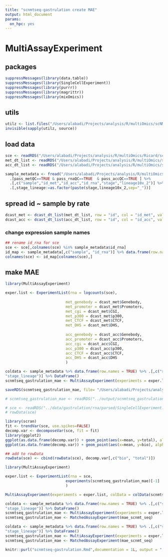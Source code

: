 ```yaml
---
title: "scnmtseq-gastrulation create MAE"
output: html_document
params:
  on_hpc: yes
---
```


# MultiAssayExperiment

## packages

```r
suppressMessages(library(data.table))
suppressMessages(library(SingleCellExperiment))
suppressMessages(library(purrr))
suppressMessages(library(magrittr))
suppressMessages(library(mixOmics))
```

## utils

```r
utilz <- list.files("/Users/alabadi/Projects/analysis/R/multiOmics/scNMT_seq_gatrulation/src/utils", pattern = "*.R", full.names = TRUE)
invisible(sapply(utilz, source))
```

## load data

```r
sce <- readRDS("/Users/alabadi/Projects/analysis/R/multiOmics/Ricard/scNMT_gastrulation/data/gastrulation/rna/parsed/SingleCellExperiment.rds")
met_dt_list <- readRDS("/Users/alabadi/Projects/analysis/R/multiOmics/scNMT_seq_gatrulation/output/met_dt_list.rds")
acc_dt_list <- readRDS("/Users/alabadi/Projects/analysis/R/multiOmics/scNMT_seq_gatrulation/output/acc_dt_list.rds")
```
```r
sample_metadata <- fread("/Users/alabadi/Projects/analysis/R/multiOmics/scNMT_seq_gatrulation/data/gastrulation/sample_metadata.txt") %>% 
  .[pass_metQC==TRUE & pass_rnaQC==TRUE  & pass_accQC==TRUE ] %>% 
  .[,c("sample","id_met","id_acc","id_rna","stage","lineage10x_2")] %>%
  .[,stage_lineage:=as.factor(paste(stage,lineage10x_2,sep="_"))]
```


## spread id ~ sample by rate

```r
dcast_met <- dcast_dt_list(met_dt_list, row = "id", col = "id_met", value.var = "rate")
dcast_acc <- dcast_dt_list(acc_dt_list, row = "id", col = "id_acc", value.var = "rate")
```

### change expression sample names

```r
## rename id_rna for sce
sce <- sce[,colnames(sce) %in% sample_metadata$id_rna]
id_map <- sample_metadata[,c("sample", "id_rna")] %>% data.frame(row.names = 2)
colnames(sce) <- id_map[colnames(sce),]
```
## make MAE

```r
library(MultiAssayExperiment)

exper.list <- ExperimentList(rna = logcounts(sce),
                           
                           met_genebody = dcast_met$Genebody,
                           met_promoter = dcast_met$Promoters,
                           met_cgi = dcast_met$CGI,
                           met_p300 = dcast_met$p300,
                           met_CTCF = dcast_met$CTCF,
                           met_DHS = dcast_met$DHS,
                           
                           acc_genebody = dcast_acc$Genebody,
                           acc_promoter = dcast_acc$Promoters,
                           acc_cgi = dcast_acc$CGI,
                           acc_p300 = dcast_acc$p300,
                           acc_CTCF = dcast_acc$CTCF,
                           acc_DHS = dcast_acc$DHS
                           )
```


```r
coldata <- sample_metadata %>% data.frame(row.names = TRUE) %>% .[,c("stage", "lineage10x_2", 
"stage_lineage")] %>% DataFrame()
scnmtseq_gastrulation_mae <- MultiAssayExperiment(experiments = exper.list, colData = coldata)
```


```r
saveRDS(scnmtseq_gastrulation_mae, file= "/Users/alabadi/Projects/analysis/R/multiOmics/scNMT_seq_gatrulation/__Hackathon/Preparation_hackathon/scnmtseq_gastrulation_mae_826-cells_orderedFeatures.rds")
```

<!-- Add decomposed (biological) variance to rna for HVGS selection: -->

```r
# scnmtseq_gastrulation_mae <- readRDS("../output/scnmtseq_gastrulation_mae.rds")
```

```r
# sce <- readRDS("../data/gastrulation/rna/parsed/SingleCellExperiment.rds")
# rowData(sce)
```

```r
library(scran)
fit <- trendVar(sce, use.spikes=FALSE)
decomp.var <- decomposeVar(sce, fit = fit)
library(ggplot2)
ggplot(as.data.frame(decomp.var)) + geom_point(aes(x=mean, y=total), alpha=0.6) + theme_bw()
ggplot(as.data.frame(decomp.var)) + geom_point(aes(x=mean, y=bio), alpha=0.6) + theme_bw()
```

```r
## add to rowData
rowData(sce) <- cbind(rowData(sce), decomp.var[,c("bio", "total")])
```

```r
library(MultiAssayExperiment)

exper.list <- ExperimentList(rna = sce,
                           experiments(scnmtseq_gastrulation_mae)[-1]
                           )

MultiAssayExperiment(experiments = exper.list, colData = colData(scnmtseq_gastrulation_mae))

coldata <- sample_metadata %>% data.frame(row.names = TRUE) %>% .[,c("stage", "lineage10x_2", 
"stage_lineage")] %>% DataFrame()
scnmtseq_gastrulation_mae <- MultiAssayExperiment(experiments = exper.list, colData = coldata)
scnmtseq_gastrulation_mae <- MatchedAssayExperiment(mae_scnmt_seq)

coldata <- sample_metadata %>% data.frame(row.names = TRUE) %>% .[,c("stage", "lineage10x_2", 
"stage_lineage")] %>% DataFrame()
scnmtseq_gastrulation_mae <- MultiAssayExperiment(experiments = exper.list, colData = coldata)
scnmtseq_gastrulation_mae <- MatchedAssayExperiment(mae_scnmt_seq)
```

```r
knitr::purl("scnmtseq-gastrulation.Rmd",documentation = 1L, output = "../src/scnmtseq-gastrulation.R")
```

